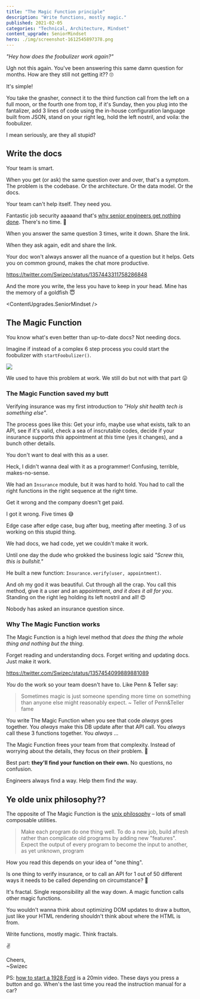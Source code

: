 ```yaml
---
title: "The Magic Function principle"
description: "Write functions, mostly magic."
published: 2021-02-05
categories: "Technical, Architecture, Mindset"
content_upgrade: SeniorMindset
hero: ./img/screenshot-1612545897378.png
---
```



_"Hey how does the foobulizer work again?"_

Ugh not this again. You've been answering this same damn question for months. How are they still not getting it?? 🙄

It's simple!

You take the gnasher, connect it to the third function call from the left on a full moon, or the fourth one from top, if it's Sunday, then you plug into the fantalizer, add 3 lines of code using the in-house configuration language built from JSON, stand on your right leg, hold the left nostril, and voila: the foobulizer.

I mean seriously, are they all stupid?

## Write the docs

Your team is smart.

When you get (or ask) the same question over and over, that's a symptom. The problem is the codebase. Or the architecture. Or the data model. Or the docs.

Your team can't help itself. They need you.

Fantastic job security aaaaand that's [why senior engineers get nothing done](https://swizec.com/blog/why-senior-engineers-get-nothing-done). There's no time. 💩

When you answer the same question 3 times, write it down. Share the link.

When they ask again, edit and share the link.

Your doc won't always answer all the nuance of a question but it helps. Gets you on common ground, makes the chat more productive.

https://twitter.com/Swizec/status/1357443311758286848

And the more you write, the less you have to keep in your head. Mine has the memory of a goldfish 😇

<ContentUpgrades.SeniorMindset />

## The Magic Function

You know what's even better than up-to-date docs? Not needing docs.

Imagine if instead of a complex 6 step process you could start the foobulizer with `startFoobulizer()`.

![](giphy:looney_tunes_heaven)

We used to have this problem at work. We still do but not with that part 😛

### The Magic Function saved my butt

Verifying insurance was my first introduction to _"Holy shit health tech is something else"_.

The process goes like this: Get your info, maybe use what exists, talk to an API, see if it's valid, check a sea of inscrutable codes, decide if your insurance supports _this_ appointment at _this_ time (yes it changes), and a bunch other details.

You don't want to deal with this as a user.

Heck, I didn't wanna deal with it as a programmer! Confusing, terrible, makes-no-sense.

We had an `Insurance` module, but it was hard to hold. You had to call the right functions in the right sequence at the right time.

Get it wrong and the company doesn't get paid.

I got it wrong. Five times 😅

Edge case after edge case, bug after bug, meeting after meeting. 3 of us working on this stupid thing.

We had docs, we had code, yet we couldn't make it work.

Until one day the dude who grokked the business logic said _"Screw this, this is bullshit."_

He built a new function: `Insurance.verify(user, appointment)`.

And oh my god it was beautiful. Cut through all the crap. You call this method, give it a user and an appointment, _and it does it all for you_. Standing on the right leg holding its left nostril and all! 😍

Nobody has asked an insurance question since.

### Why The Magic Function works

The Magic Function is a high level method that _does the thing the whole thing and nothing but the thing_.

Forget reading and understanding docs. Forget writing and updating docs. Just make it work.

https://twitter.com/Swizec/status/1357454099889881089

_You_ do the work so your team doesn't have to. Like Penn & Teller say:

> Sometimes magic is just someone spending more time on something than anyone else might reasonably expect.
> ~ Teller of Penn&Teller fame

You write The Magic Function when you see that code _always_ goes together. You _always_ make this DB update after that API call. You _always_ call these 3 functions together. You _always_ ...

The Magic Function frees your team from that complexity. Instead of worrying about the details, they focus on _their_ problem. 🧙

Best part: **they'll find your function on their own.** No questions, no confusion.

Engineers always find a way. Help them find _the_ way.

## Ye olde unix philosophy??

The opposite of The Magic Function is the [unix philosophy](https://en.wikipedia.org/wiki/Unix_philosophy) – lots of small composable utilities.

> Make each program do one thing well. To do a new job, build afresh rather than complicate old programs by adding new "features". Expect the output of every program to become the input to another, as yet unknown, program

How you read this depends on your idea of "one thing".

Is one thing to verify insurance, or to call an API for 1 out of 50 different ways it needs to be called depending on circumstance? 🤔

It's fractal. Single responsibility all the way down. A magic function calls other magic functions.

You wouldn't wanna think about optimizing DOM updates to draw a button, just like your HTML rendering shouldn't think about where the HTML is from.

Write functions, mostly magic. Think fractals.

✌️

Cheers,<br/>
~Swizec

PS: [how to start a 1928 Ford](https://youtu.be/kr53h0hv8hI) is a 20min video. These days you press a button and go. When's the last time you read the instruction manual for a car?
